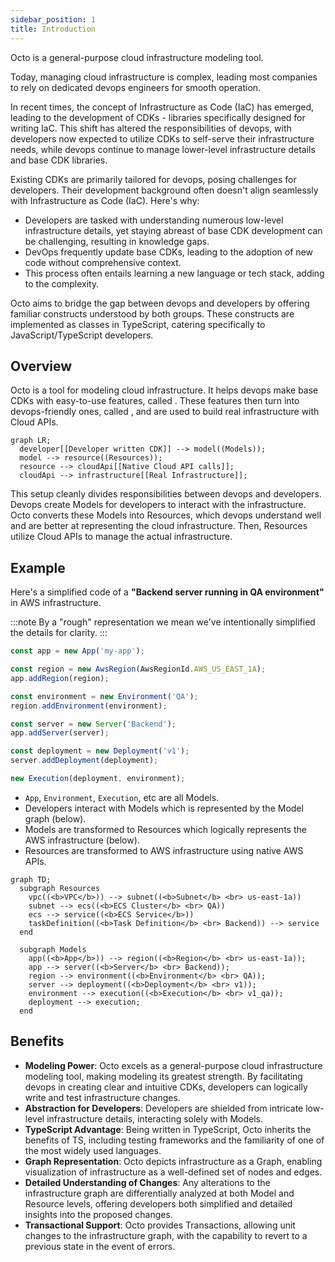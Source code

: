 ```yaml
---
sidebar_position: 1
title: Introduction
---
```



Octo is a general-purpose cloud infrastructure modeling tool.

Today, managing cloud infrastructure is complex,
leading most companies to rely on dedicated devops engineers for smooth operation.

In recent times, the concept of Infrastructure as Code (IaC) has emerged,
leading to the development of CDKs - libraries specifically designed for writing IaC.
This shift has altered the responsibilities of devops,
with developers now expected to utilize CDKs to self-serve their infrastructure needs,
while devops continue to manage lower-level infrastructure details and base CDK libraries.

Existing CDKs are primarily tailored for devops, posing challenges for developers.
Their development background often doesn't align seamlessly with Infrastructure as Code (IaC).
Here's why:
- Developers are tasked with understanding numerous low-level infrastructure details,
yet staying abreast of base CDK development can be challenging, resulting in knowledge gaps.
- DevOps frequently update base CDKs, leading to the adoption of new code without comprehensive context.
- This process often entails learning a new language or tech stack, adding to the complexity.

Octo aims to bridge the gap between devops and developers by offering familiar constructs understood by both groups.
These constructs are implemented as classes in TypeScript, catering specifically to JavaScript/TypeScript developers.

## Overview
Octo is a tool for modeling cloud infrastructure.
It helps devops make base CDKs with easy-to-use features, called <Link id="model" />.
These features then turn into devops-friendly ones, called <Link id="resource" />,
and are used to build real infrastructure with Cloud APIs.

```mermaid
graph LR;
  developer[[Developer written CDK]] --> model((Models));
  model --> resource((Resources));
  resource --> cloudApi[[Native Cloud API calls]];
  cloudApi --> infrastructure[[Real Infrastructure]];
```

This setup cleanly divides responsibilities between devops and developers.
Devops create Models for developers to interact with the infrastructure.
Octo converts these Models into Resources,
which devops understand well and are better at representing the cloud infrastructure.
Then, Resources utilize Cloud APIs to manage the actual infrastructure.

## Example
Here's a simplified code of a **"Backend server running in QA environment"** in AWS infrastructure.

:::note
By a "rough" representation we mean we've intentionally simplified the details for clarity.
:::

```typescript
const app = new App('my-app');

const region = new AwsRegion(AwsRegionId.AWS_US_EAST_1A);
app.addRegion(region);

const environment = new Environment('QA');
region.addEnvironment(environment);

const server = new Server('Backend');
app.addServer(server);

const deployment = new Deployment('v1');
server.addDeployment(deployment);

new Execution(deployment, environment);
```

* `App`, `Environment`, `Execution`, etc are all Models.
* Developers interact with Models which is represented by the Model graph (below).
* Models are transformed to Resources which logically represents the AWS infrastructure (below).
* Resources are transformed to AWS infrastructure using native AWS APIs.

```mermaid
graph TD;
  subgraph Resources
    vpc((<b>VPC</b>)) --> subnet((<b>Subnet</b> <br> us-east-1a))
    subnet --> ecs((<b>ECS Cluster</b> <br> QA))
    ecs --> service((<b>ECS Service</b>))
    taskDefinition((<b>Task Definition</b> <br> Backend)) --> service
  end

  subgraph Models
    app((<b>App</b>)) --> region((<b>Region</b> <br> us-east-1a));
    app --> server((<b>Server</b> <br> Backend));
    region --> environment((<b>Environment</b> <br> QA));
    server --> deployment((<b>Deployment</b> <br> v1));
    environment --> execution((<b>Execution</b> <br> v1_qa));
    deployment --> execution;
  end
```

## Benefits
* **Modeling Power**: Octo excels as a general-purpose cloud infrastructure modeling tool,
making modeling its greatest strength. By facilitating devops in creating clear and intuitive CDKs,
developers can logically write and test infrastructure changes.
* **Abstraction for Developers**: Developers are shielded from intricate low-level infrastructure details,
interacting solely with Models.
* **TypeScript Advantage**: Being written in TypeScript, Octo inherits the benefits of TS,
including testing frameworks and the familiarity of one of the most widely used languages.
* **Graph Representation**: Octo depicts infrastructure as a Graph,
enabling visualization of infrastructure as a well-defined set of nodes and edges.
* **Detailed Understanding of Changes**: Any alterations to the infrastructure graph are differentially analyzed
at both Model and Resource levels, offering developers both simplified and detailed insights into the proposed changes.
* **Transactional Support**: Octo provides Transactions, allowing unit changes to the infrastructure graph,
with the capability to revert to a previous state in the event of errors.
